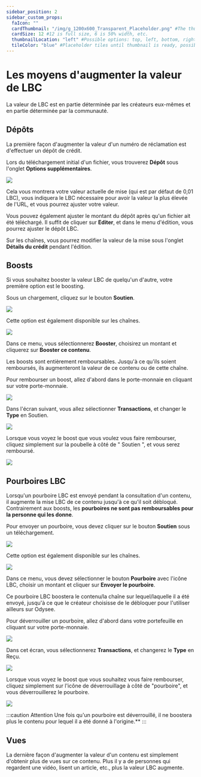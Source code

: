 ---
sidebar_position: 2
sidebar_custom_props:
  faIcon: ""
  cardThumbnail: "/img/g_1200x600_Transparent_Placeholder.png" #The thumbnail on the category card.
  cardSize: 12 #12 is full size, 6 is 50% width, etc.
  thumbnailLocation: "left" #Possible options: top, left, bottom, right, none
  tileColor: "blue" #Placeholder tiles until thumbnail is ready, possible options: blue, cream, darkpurple, lightpurple, mauve, orange, pink, none
---

# Les moyens d'augmenter la valeur de LBC

La valeur de LBC est en partie déterminée par les créateurs eux-mêmes et en partie déterminée par la communauté.

## Dépôts

La première façon d'augmenter la valeur d'un numéro de réclamation est d'effectuer un dépôt de crédit.

Lors du téléchargement initial d'un fichier, vous trouverez **Dépôt** sous l'onglet **Options supplémentaires**.

<Image src="/img/fr/augmentervaleurlbc1.png" />

Cela vous montrera votre valeur actuelle de mise (qui est par défaut de 0,01 LBC), vous indiquera le LBC nécessaire pour avoir la valeur la plus élevée de l'URL, et vous pourrez ajuster votre valeur.

Vous pouvez également ajuster le montant du dépôt après qu'un fichier ait été téléchargé. Il suffit de cliquer sur **Editer**, et dans le menu d'édition, vous pourrez ajuster le dépôt LBC.

Sur les chaînes, vous pourrez modifier la valeur de la mise sous l'onglet **Détails du crédit** pendant l'édition.

## Boosts

Si vous souhaitez booster la valeur LBC de quelqu'un d'autre, votre première option est le boosting.

Sous un chargement, cliquez sur le bouton **Soutien**.

<Image src="/img/fr/Soutien1.png" />

Cette option est également disponible sur les chaînes.

<Image src="/img/fr/soutien2.png" />

Dans ce menu, vous sélectionnerez **Booster**, choisirez un montant et cliquerez sur **Booster ce contenu**.

Les boosts sont entièrement remboursables. Jusqu'à ce qu'ils soient remboursés, ils augmenteront la valeur de ce contenu ou de cette chaîne.

Pour rembourser un boost, allez d'abord dans le porte-monnaie en cliquant sur votre <PrimaryOdyseeButton url="https://odysee.com/$/wallet"><OdyseeIcon type="credits"/>porte-monnaie</PrimaryOdyseeButton>.

<Image src="/img/fr/Ajouteruncomptebancaire01.png" />

Dans l'écran suivant, vous allez sélectionner **Transactions**, et changer le **Type** en Soutien.

<Image src="/img/fr/augmentervaleurlbc2.png" />

Lorsque vous voyez le boost que vous voulez vous faire rembourser, cliquez simplement sur la poubelle à côté de " Soutien ", et vous serez remboursé.

<Image src="/img/fr/augmentervaleurlbc3.png" />

## Pourboires LBC

Lorsqu'un pourboire LBC est envoyé pendant la consultation d'un contenu, il augmente la mise LBC de ce contenu jusqu'à ce qu'il soit débloqué. Contrairement aux boosts, les **pourboires ne sont pas remboursables pour la personne qui les donne**.

Pour envoyer un pourboire, vous devez cliquer sur le bouton **Soutien** sous un téléchargement.

<Image src="/img/fr/Soutien1.png" />

Cette option est également disponible sur les chaînes.

<Image src="/img/fr/soutien2.png" />

Dans ce menu, vous devez sélectionner le bouton **Pourboire** avec l'icône LBC, choisir un montant et cliquer sur **Envoyer le pourboire**.

Ce pourboire LBC boostera le contenu/la chaîne sur lequel/laquelle il a été envoyé, jusqu'à ce que le créateur choisisse de le débloquer pour l'utiliser ailleurs sur Odysee.

Pour déverrouiller un pourboire, allez d'abord dans votre portefeuille en cliquant sur votre <PrimaryOdyseeButton url="https://odysee.com/$/wallet"><OdyseeIcon type="credits"/>porte-monnaie</PrimaryOdyseeButton>.

<Image src="/img/fr/Ajouteruncomptebancaire01.png" />

Dans cet écran, vous sélectionnerez **Transactions**, et changerez le **Type** en Reçu.

<Image src="/img/fr/ObtenirplusdeLBC1.png" />

Lorsque vous voyez le boost que vous souhaitez vous faire rembourser, cliquez simplement sur l'icône de déverrouillage à côté de "pourboire", et vous déverrouillerez le pourboire.

<Image src="/img/fr/ObtenirplusdeLBC2.png" />

:::caution Attention 
Une fois qu'un pourboire est déverrouillé, il ne boostera plus le contenu pour lequel il a été donné à l'origine.**
:::

## Vues

La dernière façon d'augmenter la valeur d'un contenu est simplement d'obtenir plus de vues sur ce contenu. Plus il y a de personnes qui regardent une vidéo, lisent un article, etc., plus la valeur LBC augmente.
